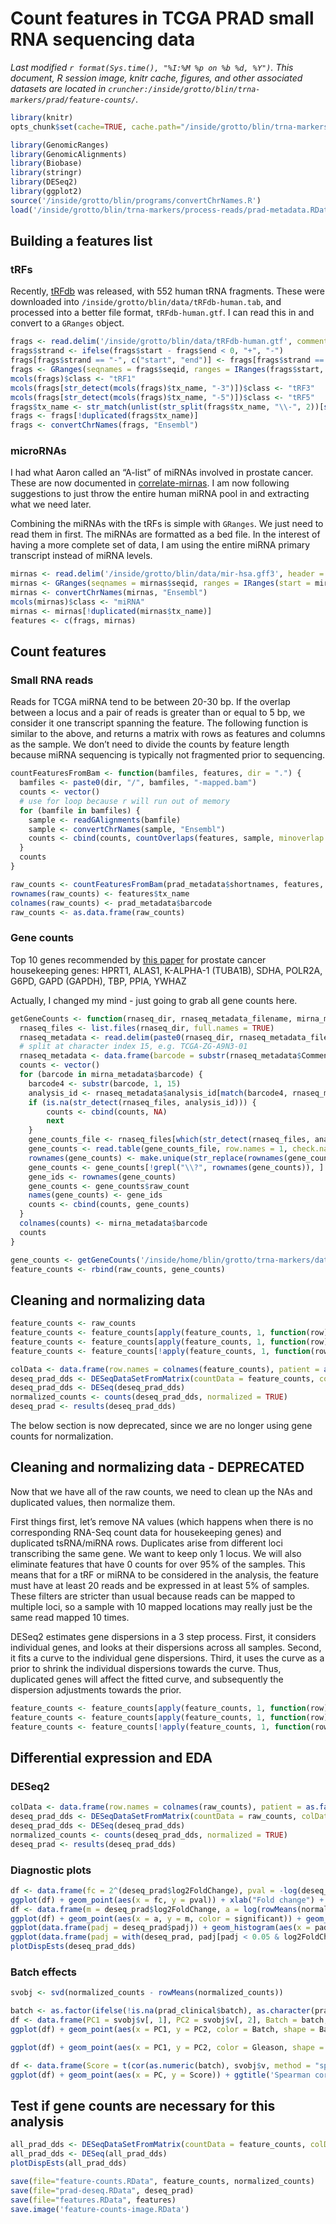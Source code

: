 # Count features in TCGA PRAD small RNA sequencing data
_Last modified `r format(Sys.time(), "%I:%M %p on %b %d, %Y")`. This document, R session image, knitr cache, figures, and other associated datasets are located in `cruncher:/inside/grotto/blin/trna-markers/prad/feature-counts/`._

```r
library(knitr)
opts_chunk$set(cache=TRUE, cache.path="/inside/grotto/blin/trna-markers/prad/feature-counts/cache/", eval=TRUE, echo=TRUE, warning=FALSE, results=FALSE, message=FALSE, autodep=TRUE, dev="png", dpi=300)
```

```r
library(GenomicRanges)
library(GenomicAlignments)
library(Biobase)
library(stringr)
library(DESeq2)
library(ggplot2)
source('/inside/grotto/blin/programs/convertChrNames.R')
load('/inside/grotto/blin/trna-markers/process-reads/prad-metadata.RData')
```

## Building a features list

### tRFs

Recently, [tRFdb](http://genome.bioch.virginia.edu/trfdb/) was released, with 552 human tRNA fragments. These were downloaded into `/inside/grotto/blin/data/tRFdb-human.tab`, and processed into a better file format, `tRFdb-human.gtf`. I can read this in and convert to a `GRanges` object.

```r
frags <- read.delim('/inside/grotto/blin/data/tRFdb-human.gtf', comment.char = "#", header = FALSE, col.names = c("seqid", "source", "type", "start", "end", "score", "strand", "phase", "attributes"))
frags$strand <- ifelse(frags$start - frags$end < 0, "+", "-")
frags[frags$strand == "-", c("start", "end")] <- frags[frags$strand == "-", c("end", "start")]
frags <- GRanges(seqnames = frags$seqid, ranges = IRanges(frags$start, frags$end), strand = ifelse(frags$start - frags$end < 0, "+", "-"), tx_name = paste0(str_extract(frags$attributes, "(chr.+trna\\d+-\\w+)"), "-", str_extract(frags$attributes, "\\d\\d\\d\\d\\w?")))
mcols(frags)$class <- "tRF1"
mcols(frags[str_detect(mcols(frags)$tx_name, "-3")])$class <- "tRF3"
mcols(frags[str_detect(mcols(frags)$tx_name, "-5")])$class <- "tRF5"
frags$tx_name <- str_match(unlist(str_split(frags$tx_name, "\\-", 2))[seq(2, length(frags)*2, 2)], "\\w+-\\d+")[, 1]
frags <- frags[!duplicated(frags$tx_name)]
frags <- convertChrNames(frags, "Ensembl")
```


<!-- 
TCGA miRNA-Seq protocol filters these out through size selection.
### Angiogenin dependent tRNA halves

Andrew has generated a feature list (available at `/inside/grotto/blin/trna-markers/prad/feature-counts/hg19-trnahalfs.gtf`), so we'll use that for now. It's stored as a `.gtf` file, so it follows a similar process as above. Currently, there is an issue with Andrew's covariance model that results in reversed 5' tRFs, with end = start - 1. For the time being, those features have been deleted from the list. This list 

 features-halves}
halves <- read.delim('hg19-trnahalves.gtf', header = FALSE, col.names = c("seqid", "source", "type", "start", "end", "score", "strand", "phase", "attributes"))
halves <- GRanges(seqnames = halves$seqid, ranges = IRanges(halves$start, halves$end), strand = halves$strand, tx_name = str_extract(halves$attributes, "(tRNA|chr\\w+\\.\\w+|nmt)(-\\w+\\?*)+_(threehalf|fivehalf|trailer)"))
mcols(halves)$class <- "trailer"
mcols(halves[str_detect(mcols(halves)$tx_name, "threehalf")])$class <- "3half"
mcols(halves[str_detect(mcols(halves)$tx_name, "fivehalf")])$class <- "5half"
halves <- convertChrNames(halves, "Ensembl")
 -->

### microRNAs

I had what Aaron called an "A-list" of miRNAs involved in prostate cancer. These are now documented in [correlate-mirnas](correlate-mirnas.html). I am now following suggestions to just throw the entire human miRNA pool in and extracting what we need later.

Combining the miRNAs with the tRFs is simple with `GRanges`. We just need to read them in first. The miRNAs are formatted as a bed file. In the interest of having a more complete set of data, I am using the entire miRNA primary transcript instead of miRNA levels.

```r
mirnas <- read.delim('/inside/grotto/blin/data/mir-hsa.gff3', header = FALSE, stringsAsFactors = FALSE, comment.char = "#", col.names = c("seqid", "source", "type", "start", "end", "score", "strand", "phase", "attributes"))
mirnas <- GRanges(seqnames = mirnas$seqid, ranges = IRanges(start = mirnas$start, end = mirnas$end), strand = mirnas$strand, tx_name = str_extract(mirnas$attributes, "hsa(-\\w+)+"))
mirnas <- convertChrNames(mirnas, "Ensembl")
mcols(mirnas)$class <- "miRNA"
mirnas <- mirnas[!duplicated(mirnas$tx_name)]
features <- c(frags, mirnas) 
```

## Count features

### Small RNA reads

Reads for TCGA miRNA tend to be between 20-30 bp. If the overlap between a locus and a pair of reads is greater than or equal to 5 bp, we consider it one transcript spanning the feature. The following function is similar to the above, and returns a matrix with rows as features and columns as the sample. We don't need to divide the counts by feature length because miRNA sequencing is typically not fragmented prior to sequencing. 

```r
countFeaturesFromBam <- function(bamfiles, features, dir = ".") {
  bamfiles <- paste0(dir, "/", bamfiles, "-mapped.bam")
  counts <- vector()
  # use for loop because r will run out of memory
  for (bamfile in bamfiles) {
  	sample <- readGAlignments(bamfile)
    sample <- convertChrNames(sample, "Ensembl")
  	counts <- cbind(counts, countOverlaps(features, sample, minoverlap = 5))
  }
  counts
}
```

```r
raw_counts <- countFeaturesFromBam(prad_metadata$shortnames, features, '/inside/grotto/blin/trna-markers/mirna/prad')
rownames(raw_counts) <- features$tx_name
colnames(raw_counts) <- prad_metadata$barcode
raw_counts <- as.data.frame(raw_counts)
```

### Gene counts

Top 10 genes recommended by [this paper](http://link.springer.com/article/10.1007/s00109-005-0703-z) for prostate cancer housekeeping genes: HPRT1, ALAS1, K-ALPHA-1 (TUBA1B), SDHA, POLR2A, G6PD, GAPD (GAPDH), TBP, PPIA, YWHAZ

Actually, I changed my mind - just going to grab all gene counts here.

```r
getGeneCounts <- function(rnaseq_dir, rnaseq_metadata_filename, mirna_metadata) {
  rnaseq_files <- list.files(rnaseq_dir, full.names = TRUE)
  rnaseq_metadata <- read.delim(paste0(rnaseq_dir, rnaseq_metadata_filename), header = TRUE, stringsAsFactors = FALSE)
  # split at character index 15, e.g. TCGA-ZG-A9N3-01
  rnaseq_metadata <- data.frame(barcode = substr(rnaseq_metadata$Comment..TCGA.Barcode., 1, 15), analysis_id = rnaseq_metadata$Extract.Name, stringsAsFactors = FALSE)
  counts <- vector()
  for (barcode in mirna_metadata$barcode) {
    barcode4 <- substr(barcode, 1, 15)
    analysis_id <- rnaseq_metadata$analysis_id[match(barcode4, rnaseq_metadata$barcode)]
    if (is.na(str_detect(rnaseq_files, analysis_id))) {
    	counts <- cbind(counts, NA)
    	next
    }
    gene_counts_file <- rnaseq_files[which(str_detect(rnaseq_files, analysis_id))]
    gene_counts <- read.table(gene_counts_file, row.names = 1, check.names = TRUE, stringsAsFactors = FALSE, header = TRUE)
    rownames(gene_counts) <- make.unique(str_replace(rownames(gene_counts), '\\|\\d+', ''))
    gene_counts <- gene_counts[!grepl("\\?", rownames(gene_counts)), ]
    gene_ids <- rownames(gene_counts)
    gene_counts <- gene_counts$raw_count
    names(gene_counts) <- gene_ids
    counts <- cbind(counts, gene_counts)
  }
  colnames(counts) <- mirna_metadata$barcode
  counts
}
``` 

```r
gene_counts <- getGeneCounts('/inside/home/blin/grotto/trna-markers/datasets/prad/rnaseq/', 'unc.edu_PRAD.IlluminaHiSeq_RNASeqV2.1.16.0.sdrf.txt', prad_metadata)
feature_counts <- rbind(raw_counts, gene_counts)
```

## Cleaning and normalizing data 
```r
feature_counts <- raw_counts
feature_counts <- feature_counts[apply(feature_counts, 1, function(row) length(which(row > 0)) > length(colnames(feature_counts)) * 0.05), ] # no. of samples with reads mapping to this feature > no. samples * 0.05. at least 1/20 of the samples must have reads for this feature to be considered
feature_counts <- feature_counts[apply(feature_counts, 1, function(row) sum(row, na.rm = TRUE) > 20), ]
feature_counts <- feature_counts[!apply(feature_counts, 1, function(row) any(is.na(row))), ]
```

```r
colData <- data.frame(row.names = colnames(feature_counts), patient = as.factor(prad_metadata$participant_id), sample_type = as.factor(prad_metadata$sample_type), type = "single-read") # feature count column names correspond to metadata rows
deseq_prad_dds <- DESeqDataSetFromMatrix(countData = feature_counts, colData = colData, design = ~ sample_type)
deseq_prad_dds <- DESeq(deseq_prad_dds)
normalized_counts <- counts(deseq_prad_dds, normalized = TRUE) 
deseq_prad <- results(deseq_prad_dds)
```

The below section is now deprecated, since we are no longer using gene counts for normalization.



## Cleaning and normalizing data - DEPRECATED

Now that we have all of the raw counts, we need to clean up the NAs and duplicated values, then normalize them.

First things first, let's remove NA values (which happens when there is no corresponding RNA-Seq count data for housekeeping genes) and duplicated tsRNA/miRNA rows. Duplicates arise from different loci transcribing the same gene. We want to keep only 1 locus. We will also eliminate features that have 0 counts for over 95% of the samples. This means that for a tRF or miRNA to be considered in the analysis, the feature must have at least 20 reads and be expressed in at least 5% of samples. These filters are stricter than usual because reads can be mapped to multiple loci, so a sample with 10 mapped locations may really just be the same read mapped 10 times.

DESeq2 estimates gene dispersions in a 3 step process. First, it considers individual genes, and looks at their dispersions across all samples. Second, it fits a curve to the individual gene dispersions. Third, it uses the curve as a prior to shrink the individual dispersions towards the curve. Thus, duplicated genes will affect the fitted curve, and subsequently the dispersion adjustments towards the prior.

```r
feature_counts <- feature_counts[apply(feature_counts, 1, function(row) length(which(row > 0)) > length(colnames(feature_counts)) * 0.05), ] # no. of samples with reads mapping to this feature > no. samples * 0.05. at least 1/20 of the samples must have reads for this feature to be considered
feature_counts <- feature_counts[apply(feature_counts, 1, function(row) sum(row, na.rm = TRUE) > 20), ]
feature_counts <- feature_counts[!apply(feature_counts, 1, function(row) any(is.na(row))), ]
```

## Differential expression and EDA

### DESeq2

```r
colData <- data.frame(row.names = colnames(raw_counts), patient = as.factor(prad_metadata$participant_id), sample_type = as.factor(prad_metadata$sample_type), type = "single-read") # feature count column names correspond to metadata rows
deseq_prad_dds <- DESeqDataSetFromMatrix(countData = raw_counts, colData = colData, design = ~ sample_type)
deseq_prad_dds <- DESeq(deseq_prad_dds)
normalized_counts <- counts(deseq_prad_dds, normalized = TRUE) 
deseq_prad <- results(deseq_prad_dds)
```

### Diagnostic plots

```r
df <- data.frame(fc = 2^(deseq_prad$log2FoldChange), pval = -log(deseq_prad$pvalue, 2))
ggplot(df) + geom_point(aes(x = fc, y = pval)) + xlab("Fold change") + ylab("P-values (-log2)") + xlim(-0.5, 2.5) + ggtitle("Volcano plot")
df <- data.frame(m = deseq_prad$log2FoldChange, a = log(rowMeans(normalized_counts), 2), significant = ifelse(deseq_prad$pvalue < 0.05, TRUE, FALSE))
ggplot(df) + geom_point(aes(x = a, y = m, color = significant)) + geom_abline(intercept = 0, slope = 0, color = 2) + scale_color_manual(values = c(1,2), guide = FALSE) + xlab("Average expression (log2)") + ylab("Fold change (log2)") + ylim(-3, 3) + ggtitle("MA plot")
ggplot(data.frame(padj = deseq_prad$padj)) + geom_histogram(aes(x = padj)) + xlab("Adjusted p-value") + ggtitle("Histogram of adjusted p-values")
ggplot(data.frame(padj = with(deseq_prad, padj[padj < 0.05 & log2FoldChange >= 1]))) + geom_histogram(aes(x = padj)) + xlab("Adjusted p-value") + ggtitle("Histogram of adjusted p-values, filtered data")
plotDispEsts(deseq_prad_dds)
```

### Batch effects

```r
svobj <- svd(normalized_counts - rowMeans(normalized_counts))
```

```r
batch <- as.factor(ifelse(!is.na(prad_clinical$batch), as.character(prad_clinical$batch), "Batch ?"))
df <- data.frame(PC1 = svobj$v[, 1], PC2 = svobj$v[, 2], Batch = batch, sample_type = prad_metadata$sample_type, Gleason = as.factor(prad_clinical$gleason))
ggplot(df) + geom_point(aes(x = PC1, y = PC2, color = Batch, shape = Batch, size = sample_type), alpha = 0.5) + scale_shape_manual(values = 1:19) + scale_size_manual(labels = c("NT", "TP"), values = c(5, 2)) + guides(color = guide_legend(ncol = 2), shape = guide_legend(ncol = 2), size = guide_legend(ncol = 2)) + xlim(-0.17, 0.06) + ylim(-0.05, 0.17) + ggtitle("SVD and PCA")

ggplot(df) + geom_point(aes(x = PC1, y = PC2, color = Gleason, shape = sample_type), alpha = 0.5) + xlim(-0.17, 0.06) + ylim(-0.05, 0.17) + ggtitle("SVD and PCA")
```


```r
df <- data.frame(Score = t(cor(as.numeric(batch), svobj$v, method = "spearman")), PC = 1:dim(svobj$v)[1])
ggplot(df) + geom_point(aes(x = PC, y = Score)) + ggtitle('Spearman correlation between batch and PCs')
```

## Test if gene counts are necessary for this analysis

```r
all_prad_dds <- DESeqDataSetFromMatrix(countData = feature_counts, colData = data.frame(row.names = colnames(raw_counts), patient = as.factor(prad_metadata$participant_id), sample_type = as.factor(prad_metadata$sample_type), type = "single-read"), design = ~ sample_type)
all_prad_dds <- DESeq(all_prad_dds)
plotDispEsts(all_prad_dds)

```

```r
save(file="feature-counts.RData", feature_counts, normalized_counts)
save(file="prad-deseq.RData", deseq_prad)
save(file="features.RData", features)
save.image('feature-counts-image.RData')
```

